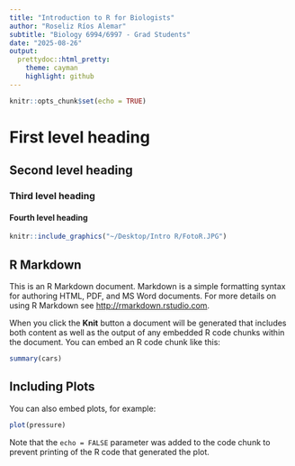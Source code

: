 ```yaml
---
title: "Introduction to R for Biologists"
author: "Roseliz Ríos Alemar"
subtitle: "Biology 6994/6997 - Grad Students"
date: "2025-08-26"
output:
  prettydoc::html_pretty:
    theme: cayman
    highlight: github
---
```

```r
knitr::opts_chunk$set(echo = TRUE)
```
# First level heading
## Second level heading
### Third level heading
#### Fourth level heading

```r
knitr::include_graphics("~/Desktop/Intro R/FotoR.JPG")
```



## R Markdown

This is an R Markdown document. Markdown is a simple formatting syntax for authoring HTML, PDF, and MS Word documents. For more details on using R Markdown see <http://rmarkdown.rstudio.com>.

When you click the **Knit** button a document will be generated that includes both content as well as the output of any embedded R code chunks within the document. You can embed an R code chunk like this:

```r
summary(cars)
```

## Including Plots

You can also embed plots, for example:

```r
plot(pressure)
```

Note that the `echo = FALSE` parameter was added to the code chunk to prevent printing of the R code that generated the plot.
